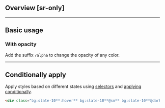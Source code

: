 ## Overview [sr-only]
<Overview/>

---

## Basic usage
### With opacity
Add the suffix `/alpha` to change the opacity of any color.
<Basic className="bg:pink/.15" />

---

## Conditionally apply
Apply styles based on different states using [selectors](/guide/state-selectors) and [applying conditionally](/guide/applying-conditionally).
```html
<div class="bg:slate-10**:hover** bg:slate-10**@sm** bg:slate-10**@dark** bg:slate-10**@print**">…</div>
```

